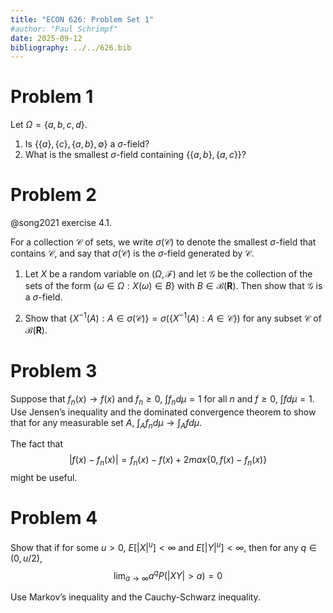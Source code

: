 ```yaml
---
title: "ECON 626: Problem Set 1"
#author: "Paul Schrimpf"
date: 2025-09-12
bibliography: ../../626.bib
---
```


# Problem 1

Let $\Omega = \{a,b,c,d\}$.

1. Is $\{\{a\}, \{c\}, \{a,b\}, \emptyset\}$ a $\sigma$-field?
2. What is the smallest $\sigma$-field containing $\{\{a,b\},\{a,c\}\}$?


<!-- The proofs convergence theorems in chapter 1 of the notes assumed $\{f_n\}$ are measurable. There are situations where measurability is difficult to verify and can fail to hold with respect to what seems a natural Borel $\sigma$-algebra to use (see @vw1996 page 3 for an example).  One way to proceed in these situations, is to instead use outer measure and outer integrals, which we introduce in this exercise. -->

<!-- Let  $(\Omega,\mathscr{F},\mu)$ be a measure space, -->
<!-- $f : \Omega \to \mathbf{R}$. Define the **outer integral** of $f$ with respect to $\mu$ as -->
<!-- $$ -->
<!-- \int^* f d\mu = \inf_{g:\Omega \to \bar{\mathbf{R}}, g \geq f, g \text{ measurable}} \int g d\mu -->
<!-- $$ -->

<!-- Let $f_n: \Omega \to \mathbf{R}$. Assume $L \leq f_1(\omega) \leq f_2(\omega) -->
<!-- \leq f_3(\omega) ...$ for all $\omega$, and $\lim_{n \to \infty} f_n (\omega) = f(\omega)$. -->
<!-- Show the monotone convergence theorem for outer integrals, i.e. -->
<!-- $$ -->
<!-- \lim_{n \to \infty} \int^* f_n d\mu = \int^* f d\mu -->
<!-- $$ -->

<!-- ## Suggested steps: -->

<!-- 1. Show that there exists a minimal measurable majorant of $f$, -->
<!--   i.e. a measurable $f^* \geq f$ such that if $g \geq f$ and $g$ is measurable, -->
<!--   then $f^* \leq g$ a.e. To do this, choose a sequence $h_n$ -->
<!--   such that $\int h_n d\mu \downarrow \int^* f d\mu$, and let -->
<!--   $f^*(\omega) = \lim_{n \to \infty} \inf_{1 \leq k \leq n} -->
<!--   h_k(\omega)$. State why such $h_n$ exist and why this limit exists -->
<!--   (recall the monotone convergence theorem for sequences of real numbers). -->

<!-- 2. Use $f_n^*$, $f^*$, and the monotone convergence theorem for -->
<!--    integrals of measurable functions to obtain the result. -->

<!-- ::: {.callout-tip } -->

<!-- If $g_1, g_2, ....$ are an increasing sequence of measurable -->
<!-- functions from -->
<!-- $\Omega \to \mathbb{R}$, and $g_n \to g$, then notice that since $g_n$ are increasing, -->
<!-- $\lim_{n\to \infty} g_n = \sup_n g_n$. -->
<!-- $$ -->
<!-- \begin{align*} -->
<!-- g^{-1}((-\infty,x]) = & \{\omega: \lim g_n(\omega) \leq x \} \\ -->
<!-- = & \{ \omega: \sup g_n(\omega) \leq x \} \\ -->
<!-- = & \{ \omega: g_n(\omega) \leq x \forall n\} \\ -->
<!-- = & \cap_n g_n^{-1}((-\infty, x]) -->
<!-- \end{align*} -->
<!-- $$ -->
<!-- Each $g_n$ is measurable, so $g_n^{-1}((-\infty, x]) \in -->
<!-- \mathscr{F}$.  The right hand side is a countable intersection, so it -->
<!-- must also be in $\mathscr{F}$. Thus, $g^{-1}((-\infty, x]) \in -->
<!-- \mathscr{F}$. The collection of all such sets generates -->
<!-- $\mathscr{B}(\mathbb{R})$, so $g^{-1}(B) \in \mathscr{F}$ for any -->
<!-- $B \in \mathscr{B}(\mathbb{R})$, that is, $g$ is measurable. -->

<!--   - An analogous arguments would apply to a decreasing sequence. -->
<!--   - For any convergent sequence, -->
<!--   $\lim g_n = \lim_n \inf_{k \geq n}   g_k = \lim_n \sup_{k \geq n} g_k$, and the $\inf$ and $\sup$ are increasing and decreasing, so you can generalize this argument to any sequence. -->

<!-- ::: -->

# Problem 2

@song2021 exercise 4.1.

For a collection $\mathscr{C}$ of sets, we write $\sigma (\mathscr{C})$ to
denote the smallest $\sigma$-field that contains $\mathscr{C}$, and say
that $\sigma (\mathscr{C})$ is the $\sigma$-field generated by $\mathscr{C}$.

1. Let $X$ be a random variable on $(\Omega ,\mathscr{F})$ and let
$\mathscr{G}$ be the collection of the sets of the form
$\{\omega \in \Omega :X(\omega )\in B\}$ with
$B\in \mathscr{B}(\mathbf{R})$. Then show that $\mathscr{G}$ is a $\sigma$-field.

2. Show that $\{X^{-1}(A):A\in \sigma (\mathscr{C})\}=\sigma(\{X^{-1}(A):A\in \mathscr{C}\})$
for any subset $\mathscr{C}$ of
$\mathscr{B}(\mathbf{R})$.

# Problem 3

Suppose that $f_n(x) \to f(x)$ and $f_n \geq 0$, $\int f_n d\mu = 1$
for all $n$ and $f \geq 0$, $\int f d\mu = 1$. Use Jensen's inequality
and the dominated convergence theorem to show that for any measurable
set $A$, $\int_A f_n d\mu \to \int_A f d\mu$.

::: {.callout-tip}

The fact that
$$
|f(x) - f_n(x)| = f_n(x) - f(x) + 2max\{0, f(x) - f_n(x)\}
$$
might be useful.

:::

# Problem 4

Show that if for some $u > 0$, $E[|X|^u ] < \infty$ and $E[|Y|^u ] <
\infty$, then for any $q \in (0, u/2)$,
$$
\lim_{a \to \infty} a^{q} P \left(|XY| > a\right) = 0
$$

::: {.callout-tip }

Use Markov's inequality and the Cauchy-Schwarz inequality.

:::
